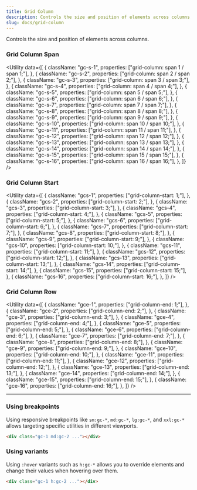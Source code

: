 ```yaml
---
title: Grid Column
description: Controls the size and position of elements across columns.
slug: docs/grid-column
---
```


Controls the size and position of elements across columns.

### Grid Column Span

<Utility
  data={[
    {
      className: "gc-s-1",
      properties: ["grid-column: span 1 / span 1;"],
    },
    {
      className: "gc-s-2",
      properties: ["grid-column: span 2 / span 2;"],
    },
    {
      className: "gc-s-3",
      properties: ["grid-column: span 3 / span 3;"],
    },
    {
      className: "gc-s-4",
      properties: ["grid-column: span 4 / span 4;"],
    },
    {
      className: "gc-s-5",
      properties: ["grid-column: span 5 / span 5;"],
    },
    {
      className: "gc-s-6",
      properties: ["grid-column: span 6 / span 6;"],
    },
    {
      className: "gc-s-7",
      properties: ["grid-column: span 7 / span 7;"],
    },
    {
      className: "gc-s-8",
      properties: ["grid-column: span 8 / span 8;"],
    },
    {
      className: "gc-s-9",
      properties: ["grid-column: span 9 / span 9;"],
    },
    {
      className: "gc-s-10",
      properties: ["grid-column: span 10 / span 10;"],
    },
    {
      className: "gc-s-11",
      properties: ["grid-column: span 11 / span 11;"],
    },
    {
      className: "gc-s-12",
      properties: ["grid-column: span 12 / span 12;"],
    },
    {
      className: "gc-s-13",
      properties: ["grid-column: span 13 / span 13;"],
    },
    {
      className: "gc-s-14",
      properties: ["grid-column: span 14 / span 14;"],
    },
    {
      className: "gc-s-15",
      properties: ["grid-column: span 15 / span 15;"],
    },
    {
      className: "gc-s-16",
      properties: ["grid-column: span 16 / span 16;"],
    },
  ]}
/>

### Grid Column Start

<Utility
  data={[
    {
      className: "gcs-1",
      properties: ["grid-column-start: 1;"],
    },
    {
      className: "gcs-2",
      properties: ["grid-column-start: 2;"],
    },
    {
      className: "gcs-3",
      properties: ["grid-column-start: 3;"],
    },
    {
      className: "gcs-4",
      properties: ["grid-column-start: 4;"],
    },
    {
      className: "gcs-5",
      properties: ["grid-column-start: 5;"],
    },
    {
      className: "gcs-6",
      properties: ["grid-column-start: 6;"],
    },
    {
      className: "gcs-7",
      properties: ["grid-column-start: 7;"],
    },
    {
      className: "gcs-8",
      properties: ["grid-column-start: 8;"],
    },
    {
      className: "gcs-9",
      properties: ["grid-column-start: 9;"],
    },
    {
      className: "gcs-10",
      properties: ["grid-column-start: 10;"],
    },
    {
      className: "gcs-11",
      properties: ["grid-column-start: 11;"],
    },
    {
      className: "gcs-12",
      properties: ["grid-column-start: 12;"],
    },
    {
      className: "gcs-13",
      properties: ["grid-column-start: 13;"],
    },
    {
      className: "gcs-14",
      properties: ["grid-column-start: 14;"],
    },
    {
      className: "gcs-15",
      properties: ["grid-column-start: 15;"],
    },
    {
      className: "gcs-16",
      properties: ["grid-column-start: 16;"],
    },
  ]}
/>

### Grid Column Row

<Utility
  data={[
    {
      className: "gce-1",
      properties: ["grid-column-end: 1;"],
    },
    {
      className: "gce-2",
      properties: ["grid-column-end: 2;"],
    },
    {
      className: "gce-3",
      properties: ["grid-column-end: 3;"],
    },
    {
      className: "gce-4",
      properties: ["grid-column-end: 4;"],
    },
    {
      className: "gce-5",
      properties: ["grid-column-end: 5;"],
    },
    {
      className: "gce-6",
      properties: ["grid-column-end: 6;"],
    },
    {
      className: "gce-7",
      properties: ["grid-column-end: 7;"],
    },
    {
      className: "gce-8",
      properties: ["grid-column-end: 8;"],
    },
    {
      className: "gce-9",
      properties: ["grid-column-end: 9;"],
    },
    {
      className: "gce-10",
      properties: ["grid-column-end: 10;"],
    },
    {
      className: "gce-11",
      properties: ["grid-column-end: 11;"],
    },
    {
      className: "gce-12",
      properties: ["grid-column-end: 12;"],
    },
    {
      className: "gce-13",
      properties: ["grid-column-end: 13;"],
    },
    {
      className: "gce-14",
      properties: ["grid-column-end: 14;"],
    },
    {
      className: "gce-15",
      properties: ["grid-column-end: 15;"],
    },
    {
      className: "gce-16",
      properties: ["grid-column-end: 16;"],
    },
  ]}
/>

---

### Using breakpoints

Using responsive breakpoints like `sm:gc-*`, `md:gc-*`, `lg:gc-*`, and `xxl:gc-*` allows targeting specific utilities in different viewports.

```html "md:gc-2"
<div class="gc-1 md:gc-2 ..."></div>
```

### Using variants

Using `:hover` variants such as `h:gc-*` allows you to override elements and change their values when hovering over them.

```html "h:gc-2"
<div class="gc-1 h:gc-2 ..."></div>
```
